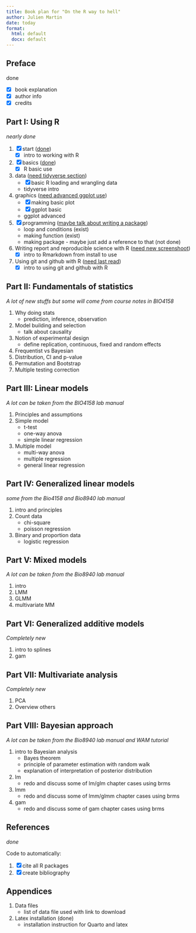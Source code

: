 ```yaml
---
title: Book plan for "On the R way to hell"
author: Julien Martin
date: today
format:
  html: default
  docx: default
---
```



## Preface
[done]{.aside}

- [x] book explanation
- [X] author info
- [X] credits 

## Part I: Using R
[*nearly done*]{.aside}

1. [X] start ([done]{.underline})
    - [X] intro to working with R
1. [X] basics ([done]{.underline})
    - [X] R basic use
1. data ([need tidyverse section]{.underline})
    - [X] basic R loading and wrangling data
    - tidyverse intro
1. graphics ([need advanced ggplot use]{.underline})
    - [X] making basic plot
    - [X] ggplot basic
    - ggplot advanced
1. [x] programming ([maybe talk about writing a package]{.underline})
    - loop and conditions (exist)
    - making function (exist)
    - making package - maybe just add a reference to that (not done)
1. Writing report and reproducible science with R ([need new screenshoot]{.underline})
    - [X] intro to Rmarkdown from install to use
1. Using git and github with R ([need last read]{.underline})
    - [X] intro to using git and github with R

## Part II: Fundamentals of statistics

[*A lot of new stuffs but some will come from course notes in BIO4158*]{.aside}

1. Why doing stats 
    - prediction, inference, observation
1. Model building and selection 
    - talk about causality
1. Notion of experimental design 
    - define replication, continuous, fixed and random effects
1. Frequentist vs Bayesian
1. Distribution, CI and p-value
1. Permutation and Bootstrap
1. Multiple testing correction

## Part III: Linear models
[*A lot can be taken from the BIO4158 lab manual*]{.aside}

1. Principles and assumptions
1. Simple model
    - t-test
    - one-way anova
    - simple linear regression
1. Multiple model
    - multi-way anova
    - multiple regression
    - general linear regression

## Part IV: Generalized linear models
[*some from the Bio4158 and Bio8940 lab manual*]{.aside}

1. intro and principles
1. Count data
    - chi-square
    - poisson regression
1. Binary and proportion data
    - logistic regression

## Part V: Mixed models
[*A lot can be taken from the Bio8940 lab manual*]{.aside}

1. intro
1. LMM
1. GLMM
1. multivariate MM

## Part VI: Generalized additive models
[*Completely new*]{.aside}

1. intro to splines
1. gam

## Part VII: Multivariate analysis
[*Completely new*]{.aside}

1. PCA
1. Overview others

## Part VIII: Bayesian approach
[*A lot can be taken from the Bio8940 lab manual and WAM tutorial*]{.aside}

1. intro to Bayesian analysis
    - Bayes theorem
    - principle of parameter estimation with random walk
    - explanation of interpretation of posterior distribution
1. lm
    - redo and discuss some of lm/glm chapter cases using brms
1. lmm
    - redo and discuss some of lmm/glmm chapter cases using brms
1. gam
    - redo and discuss some of gam chapter cases using brms

## References 
[*done*]{.aside}

Code to automatically:

1. [X] cite all R packages
1. [X] create bibliography

## Appendices

1. Data files
    - list of data file used with link to download
1. Latex installation (done)
    - installation instruction for Quarto and latex
